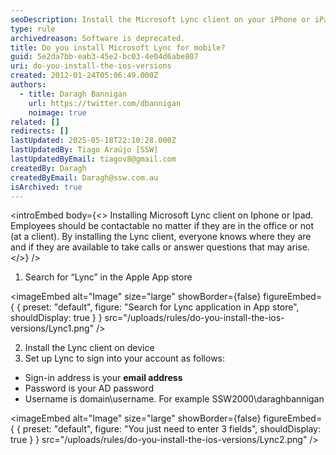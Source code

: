 ```yaml
---
seoDescription: Install the Microsoft Lync client on your iPhone or iPad to stay connected and available for calls and messages.
type: rule
archivedreason: Software is deprecated.
title: Do you install Microsoft Lync for mobile?
guid: 5e2da7bb-eab3-45e2-bc03-4e04d6abe807
uri: do-you-install-the-ios-versions
created: 2012-01-24T05:06:49.000Z
authors:
  - title: Daragh Bannigan
    url: https://twitter.com/dbannigan
    noimage: true
related: []
redirects: []
lastUpdated: 2025-05-18T22:10:28.000Z
lastUpdatedBy: Tiago Araújo [SSW]
lastUpdatedByEmail: tiagov8@gmail.com
createdBy: Daragh
createdByEmail: Daragh@ssw.com.au
isArchived: true
---
```


<introEmbed
  body={<>
Installing Microsoft Lync client on Iphone or Ipad. Employees should be contactable no matter if they are in the office or not (at a client). By installing the Lync client, everyone knows where they are and if they are available to take calls or answer questions that may arise.
  </>}
/>
1. Search for “Lync” in the Apple App store


<imageEmbed
  alt="Image"
  size="large"
  showBorder={false}
  figureEmbed={ {
    preset: "default",
    figure: "Search for Lync application in App store",
    shouldDisplay: true
  } }
  src="/uploads/rules/do-you-install-the-ios-versions/Lync1.png"
/>

2. Install the Lync client on device
3. Set up Lync to sign into your account as follows:

* Sign-in address is your **email address**
* Password is your AD password
* Username is domain\username. For example SSW2000\daraghbannigan


<imageEmbed
  alt="Image"
  size="large"
  showBorder={false}
  figureEmbed={ {
    preset: "default",
    figure: "You just need to enter 3 fields",
    shouldDisplay: true
  } }
  src="/uploads/rules/do-you-install-the-ios-versions/Lync2.png"
/>
